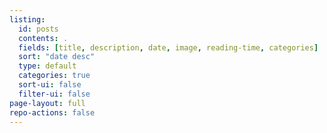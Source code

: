 ```yaml
---
listing:
  id: posts
  contents: .
  fields: [title, description, date, image, reading-time, categories]
  sort: "date desc"
  type: default
  categories: true
  sort-ui: false
  filter-ui: false
page-layout: full
repo-actions: false
---
```


::: {#posts}
:::
